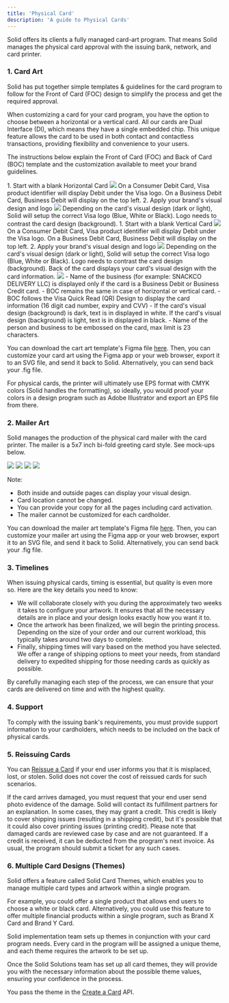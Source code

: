 ```yaml
---
title: 'Physical Card'
description: 'A guide to Physical Cards'
---
```

Solid offers its clients a fully managed card-art program. That means Solid manages the physical card approval with the issuing bank, network, and card printer.

### 1. Card Art ###

Solid has put together simple templates & guidelines for the card program to follow for the Front of Card (FOC) design to simplify the process and get the required approval.

When customizing a card for your card program, you have the option to choose between a horizontal or a vertical card. All our cards are Dual Interface (DI), which means they have a single embedded chip. This unique feature allows the card to be used in both contact and contactless transactions, providing flexibility and convenience to your users.

The instructions below explain the Front of Card (FOC) and Back of Card (BOC) template and the customization available to meet your brand guidelines.

<AccordionGroup>
  <Accordion title="Horizontal Front of Card (HFOC)">
1. Start with a blank Horizontal Card
<Frame caption="Blank Horizontal Card">
  <img src="https://cdn.prod.website-files.com/66633a8deaa98cd86b9f0eb3/66d10207e2295ef6ada9cf42_Horizontal-Card-Front-Blank.png" />
</Frame>
<Note>On a Consumer Debit Card, Visa product identifier will display Debit under the Visa logo.
On a Business Debit Card, Business Debit will display on the top left.</Note>
2. Apply your brand's visual design and logo
<Frame caption="Branded Horizontal Card">
  <img src="https://cdn.prod.website-files.com/66633a8deaa98cd86b9f0eb3/66d10207c68888336325778f_Horizontal-Card-Front-Branded.png" />
</Frame>
<Note>Depending on the card's visual design (dark or light), Solid will setup the correct Visa logo (Blue, White or Black). Logo needs to contrast the card design (background).</Note>
  </Accordion>

   <Accordion title="Vertical Front of Card (HFOC)">
1. Start with a blank Vertical Card
<Frame caption="Blank Vertical Card">
  <img src="https://cdn.prod.website-files.com/66633a8deaa98cd86b9f0eb3/66d10207c688883363257768_Vertical-Card-Front-Blank.png" />
</Frame>
<Note>On a Consumer Debit Card, Visa product identifier will display Debit under the Visa logo.
On a Business Debit Card, Business Debit will display on the top left.</Note>
2. Apply your brand's visual design and logo
<Frame caption="Branded Horizontal Card">
  <img src="https://cdn.prod.website-files.com/66633a8deaa98cd86b9f0eb3/66d10207e55e970307649439_Vertical-Card-Front-Branded.png" />
</Frame>
<Note>Depending on the card's visual design (dark or light), Solid will setup the correct Visa logo (Blue, White or Black). Logo needs to contrast the card design (background).</Note>
  </Accordion>

  <Accordion title="Back of Card (BOC)">
Back of the card displays your card's visual design with the card information. 
<Frame caption="Back of Card">
  <img src="https://cdn.prod.website-files.com/66633a8deaa98cd86b9f0eb3/66d1020728ba5335e1db8d31_Card-Back.png" />
</Frame>
- Name of the business (for example: SNACKCO DELIVERY LLC) is displayed only if the card is a Business Debit or Business Credit card.
- BOC remains the same in case of horizontal or vertical card. 
- BOC follows the Visa Quick Read (QR) Design to display the card information (16 digit cad number, expiry and CVV)
- If the card's visual design (background) is dark, text is in displayed in white. If the card's visual design (background) is light, text is in displayed in black.
- Name of the person and business to be embossed on the card, max limit is 23 characters.
</Accordion>
</AccordionGroup>

You can download the cart art template's Figma file [here](https://www.figma.com/file/cwxnEXJtFIalnq96UCefSj/Card-Art-Template?node-id=0%3A1). Then, you can customize your card art using the Figma app or your web browser, export it to an SVG file, and send it back to Solid. Alternatively, you can send back your .fig file.

For physical cards, the printer will ultimately use EPS format with CMYK colors (Solid handles the formatting), so ideally, you would proof your colors in a design program such as Adobe Illustrator and export an EPS file from there.

### 2. Mailer Art ###

Solid manages the production of the physical card mailer with the card printer. The mailer is a 5x7 inch bi-fold greeting card style. See mock-ups below.

<Frame caption="Mailer Front">
  <img src="https://cdn.prod.website-files.com/66633a8deaa98cd86b9f0eb3/66d0e56bdcc4a998c2b11485_Mailer-Front.png" />
</Frame>

<Frame caption="Mailer Inside">
  <img src="https://cdn.prod.website-files.com/66633a8deaa98cd86b9f0eb3/66d0e56b503bad98e24619db_Mailer-Inside.png" />
</Frame>

<Frame caption="Mailer Outside">
  <img src="https://cdn.prod.website-files.com/66633a8deaa98cd86b9f0eb3/66d0e56b8cd2257453b1bb64_Mailer-Outside.png" />
</Frame>

<Frame caption="Mailer Open">
  <img src="https://cdn.prod.website-files.com/66633a8deaa98cd86b9f0eb3/66d0e56b95fdea503e95c6fb_Mailer-Open.png" />
</Frame>

Note:
- Both inside and outside pages can display your visual design.
- Card location cannot be changed.
- You can provide your copy for all the pages including card activation.
- The mailer cannot be customized for each cardholder.

You can download the mailer art template's Figma file [here](https://www.figma.com/file/cwxnEXJtFIalnq96UCefSj/Card-Art-Template?node-id=2%3A436). Then, you can customize your mailer art using the Figma app or your web browser, export it to an SVG file, and send it back to Solid. Alternatively, you can send back your .fig file.

### 3. Timelines ###

When issuing physical cards, timing is essential, but quality is even more so. Here are the key details you need to know:
- We will collaborate closely with you during the approximately two weeks it takes to configure your artwork. It ensures that all the necessary details are in place and your design looks exactly how you want it to.
- Once the artwork has been finalized, we will begin the printing process. Depending on the size of your order and our current workload, this typically takes around two days to complete.
- Finally, shipping times will vary based on the method you have selected. We offer a range of shipping options to meet your needs, from standard delivery to expedited shipping for those needing cards as quickly as possible.

By carefully managing each step of the process, we can ensure that your cards are delivered on time and with the highest quality.

### 4. Support ###

To comply with the issuing bank's requirements, you must provide support information to your cardholders, which needs to be included on the back of physical cards.

### 5. Reissuing Cards ###

You can [Reissue a Card](/v2/api-reference/cards/reissue-a-card) if your end user informs you that it is misplaced, lost, or stolen. Solid does not cover the cost of reissued cards for such scenarios.  

If the card arrives damaged, you must request that your end user send photo evidence of the damage. Solid will contact its fulfillment partners for an explanation. In some cases, they may grant a credit. This credit is likely to cover shipping issues (resulting in a shipping credit), but it's possible that it could also cover printing issues (printing credit).
Please note that damaged cards are reviewed case by case and are not guaranteed. If a credit is received, it can be deducted from the program's next invoice. As usual, the program should submit a ticket for any such cases.

### 6. Multiple Card Designs (Themes) ###

Solid offers a feature called Solid Card Themes, which enables you to manage multiple card types and artwork within a single program.

For example, you could offer a single product that allows end users to choose a white or black card. Alternatively, you could use this feature to offer multiple financial products within a single program, such as Brand X Card and Brand Y Card.

Solid implementation team sets up themes in conjunction with your card program needs. Every card in the program will be assigned a unique theme, and each theme requires the artwork to be set up.

Once the Solid Solutions team has set up all card themes, they will provide you with the necessary information about the possible theme values, ensuring your confidence in the process.

You pass the theme in the [Create a Card](/v2/api-reference/cards/create-a-card) API.